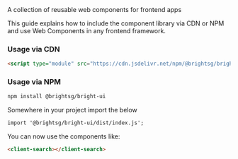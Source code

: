 
<Meta title="Introduction" />

<Title>Welcome to Bright Shared UI</Title>
<Subtitle>A collection of reusable web components for frontend apps</Subtitle>

This guide explains how to include the component library via CDN or NPM and use Web Components in any frontend framework.

### Usage via CDN
```html
<script type="module" src="https://cdn.jsdelivr.net/npm/@brightsg/bright-shared-ui/dist/index.js"></script>
```

### Usage via NPM

```bash
npm install @brightsg/bright-ui
```

Somewhere in your project import the below
```html
import '@brightsg/bright-ui/dist/index.js';
```

You can now use the components like:
```html
<client-search></client-search>
```